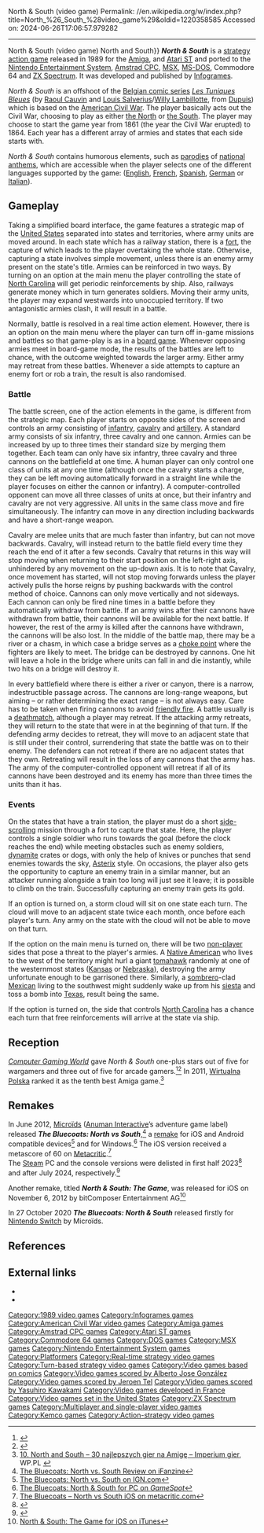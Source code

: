 North & South (video game)
Permalink: //en.wikipedia.org/w/index.php?title=North_%26_South_%28video_game%29&oldid=1220358585
Accessed on: 2024-06-26T17:06:57.979282



------
North & South (video game)
{{Other uses|North and South (disambiguation){{!}}North and South}}
{{Infobox video game
| title        = North & South
| image        = North & South Coverart.png
| caption      = 
| developer    = [[Infogrames Entertainment, SA|Infogrames]]
| publisher    = Infogrames<br>[[Kemco]] (NES)
| artist       = '''NES'''<br>Y. Shintaku<br>Kiminari Sueda
| designer     = 
| composer = '''Amiga'''<br>Charles Callet<br>'''Commodore 64'''<br>[[Jeroen Tel]]<br> '''NES'''<br>Hiroyuki Masuno, Y. Kawakami
| programmer   = '''NES'''<br>Tomoharu Aihara<br>Fumio Tono<br>Koichi Shindo<br>Minori Shinagawa<br>Hiroyuki Masuno<br>Shinobu Michiura
| released     = '''September 1989:''' Amiga, Atari ST<br>'''1990:''' NES<br>'''1991:''' Other ports
| genre        = [[Strategy video game|Strategy]], [[action game|action]]
| modes        = [[Single-player]], [[two player]]
| platforms    = [[Amiga]], [[Atari ST]], [[Commodore 64]], [[MS-DOS]], [[MSX]], [[Nintendo Entertainment System|NES]], [[ZX Spectrum]], [[Amstrad CPC]]
}}
'''''North & South''''' is a [[strategy game|strategy]] [[action game]] released in 1989 for the [[Amiga]], and [[Atari ST]] and ported to the [[Nintendo Entertainment System]], [[Amstrad CPC]], [[MSX]], [[MS-DOS]], Commodore 64 and [[ZX Spectrum]]. It was developed and published by [[Infogrames Entertainment, SA|Infogrames]].

''North & South'' is an offshoot of the [[Belgian comics|Belgian comic series]] ''[[Les Tuniques Bleues]]'' (by [[Raoul Cauvin]] and [[Louis Salverius]]/[[Willy Lambillotte]], from [[Dupuis]]) which is based on the [[American Civil War]]. The player basically acts out the Civil War, choosing to play as either [[Union (American Civil War)|the North]] or [[Confederate States of America|the South]]. The player may choose to start the game year from 1861 (the year the Civil War erupted) to 1864.  Each year has a different array of armies and states that each side starts with.

''North & South'' contains humorous elements, such as [[parody|parodies]] of [[national anthem]]s, which are accessible when the player selects one of the different languages supported by the game: ([[English language|English]], [[French language|French]], [[Spanish language|Spanish]], [[German language|German]] or [[Italian language|Italian]]).

== Gameplay ==
Taking a simplified board interface, the game features a strategic map of the [[United States]] separated into states and territories, where army units are moved around. In each state which has a railway station, there is a [[fort]], the capture of which leads to the player overtaking the whole state. Otherwise, capturing a state involves simple movement, unless there is an enemy army present on the state's title. Armies can be reinforced in two ways.  By turning on an option at the main menu the player controlling the state of [[North Carolina]] will get periodic reinforcements by ship. Also, railways generate money which in turn generates soldiers. Moving their army units, the player may expand westwards into unoccupied territory. If two antagonistic armies clash, it will result in a battle.

Normally, battle is resolved in a real time action element. However, there is an option on the main menu where the player can turn off in-game missions and battles so that game-play is as in a [[board game]].  Whenever opposing armies meet in board-game mode, the results of the battles are left to chance, with the outcome weighted towards the larger army. Either army may retreat from these battles.  Whenever a side attempts to capture an enemy fort or rob a train, the result is also randomised.

=== Battle ===
The battle screen, one of the action elements in the game, is different from the strategic map. Each player starts on opposite sides of the screen and controls an army consisting of [[infantry]], [[cavalry]] and [[artillery]].  A standard army consists of six infantry, three cavalry and one cannon.  Armies can be increased by up to three times their standard size by merging them together.  Each team can only have six infantry, three cavalry and three cannons on the battlefield at one time.  A human player can only control one class of units at any one time (although once the cavalry starts a charge, they can be left moving automatically forward in a straight line while the player focuses on either the cannon or infantry).  A computer-controlled opponent can move all three classes of units at once, but their infantry and cavalry are not very aggressive.  All units in the same class move and fire simultaneously. The infantry can move in any direction including backwards and have a short-range weapon.

Cavalry are melee units that are much faster than infantry, but can not move backwards.  Cavalry, will instead return to the battle field every time they reach the end of it after a few seconds.  Cavalry that returns in this way will stop moving when returning to their start position on the left-right axis, unhindered by any movement on the up-down axis.  It is to note that Cavalry, once movement has started, will not stop moving forwards unless the player actively pulls the horse reigns by pushing backwards with the control method of choice.  Cannons can only move vertically and not sideways.  Each cannon can only be fired nine times in a battle before they automatically withdraw from battle.  If an army wins after their cannons have withdrawn from battle, their cannons will be available for the next battle.  If however, the rest of the army is killed after the cannons have withdrawn, the cannons will be also lost.  In the middle of the battle map, there may be a river or a chasm, in which case a bridge serves as a [[choke point]] where the fighters are likely to meet.  The bridge can be destroyed by cannons.  One hit will leave a hole in the bridge where units can fall in and die instantly, while two hits on a bridge will destroy it.

In every battlefield where there is either a river or canyon, there is a narrow, indestructible passage across. The cannons are long-range weapons, but aiming – or rather determining the exact range – is not always easy.  Care has to be taken when firing cannons to avoid [[friendly fire]].  A battle usually is a [[deathmatch (gaming)|deathmatch]], although a player may retreat.  If the attacking army retreats, they will return to the state that were in at the beginning of that turn.  If the defending army decides to retreat, they will move to an adjacent state that is still under their control, surrendering that state the battle was on to their enemy.  The defenders can not retreat if there are no adjacent states that they own.  Retreating will result in the loss of any cannons that the army has.  The army of the computer-controlled opponent will retreat if all of its cannons have been destroyed and its enemy has more than three times the units than it has.

=== Events ===
On the states that have a train station, the player must do a short [[side-scrolling]] mission through a fort to capture that state. Here, the player controls a single soldier who runs towards the goal (before the clock reaches the end) while meeting obstacles such as enemy soldiers, [[dynamite]] crates or dogs, with only the help of knives or punches that send enemies towards the sky, [[Asterix]] style. On occasions, the player also gets the opportunity to capture an enemy train in a similar manner, but an attacker running alongside a train too long will just see it leave; it is possible to climb on the train. Successfully capturing an enemy train gets its gold.

If an option is turned on, a storm cloud will sit on one state each turn.  The cloud will move to an adjacent state twice each month, once before each player's turn.  Any army on the state with the cloud will not be able to move on that turn.

If the option on the main menu is turned on, there will be two [[Non-player character|non-player]] sides that pose a threat to the player's armies. A [[Indigenous peoples of the Americas|Native American]] who lives to the west of the territory might hurl a giant [[Tomahawk (axe)|tomahawk]] randomly at one of the westernmost states ([[Kansas]] or [[Nebraska]]), destroying the army unfortunate enough to be garrisoned there. Similarly, a [[sombrero]]-clad [[Mexican people|Mexican]] living to the southwest might suddenly wake up from his [[siesta]] and toss a bomb into [[Texas]], result being the same.

If the option is turned on, the side that controls [[North Carolina]] has a chance each turn that free reinforcements will arrive at the state via ship.

==Reception==
{{Video game reviews
| award1Pub = ''Crash''
| award1 = Crash Smash
| award2Pub = ''Your Sinclair''
| award2 = Megagame
| award3Pub = ''Amstrad Action''
| award3 = Mastergame<ref>Game review, Amstrad Action magazine, [[Future Publishing]], issue 66, March 1991</ref>
}}
''[[Computer Gaming World]]'' gave ''North & South'' one-plus stars out of five for wargamers and three out of five for arcade gamers.<ref name="brooks199010">{{cite magazine | url=http://www.cgwmuseum.org/galleries/index.php?year=1990&pub=2&id=75 | title=Computer Strategy and Wargames: Pre-20th Century | magazine=Computer Gaming World | date=October 1990 | accessdate=16 November 2013 | author=Brooks, M. Evan | pages=11}}</ref><ref name="brooks199306">{{cite magazine | url=http://www.cgwmuseum.org/galleries/index.php?year=1993&pub=2&id=107 | title=An Annotated Listing of Pre-20th Century Wargames | magazine=Computer Gaming World | date=June 1993 | accessdate=7 July 2014 | author=Brooks, M. Evan | pages=136}}</ref> In 2011, [[Wirtualna Polska]] ranked it as the tenth best Amiga game.<ref>[http://gry.wp.pl/galeria/30-najlepszych-gier-na-amige,179431/22.html 10. North and South – 30 najlepszych gier na Amigę – Imperium gier], WP.PL {{in lang|pl}}</ref>

==Remakes==
In June 2012, [[Microïds]] ([[Anuman Interactive]]’s adventure game label) released '''''The Bluecoats: North vs South''''',<ref>[http://ifanzine.com/the-bluecoats-north-vs-south-review/ The Bluecoats: North vs. South Review on iFanzine]</ref> a [[Video game remake|remake]] for iOS and Android compatible devices<ref>[http://www.ign.com/games/the-bluecoats-north-vs-south/iphone-134401 The Bluecoats: North vs. South on IGN.com]</ref> and for Windows.<ref>[http://www.gamespot.com/the-bluecoats-north-and-south/platform/pc/ The Bluecoats: North & South for PC on ''GameSpot'']</ref>
The iOS version received a metascore of 60 on [[Metacritic]].<ref>[https://archive.today/20130129154831/http://www.metacritic.com/game/ios/the-bluecoats---north-vs-south/critic-reviews The Bluecoats – North vs South iOS on metacritic.com]</ref>
<br />The [[Steam (service)|Steam]] PC and the console versions were delisted in first half 2023<ref name="2012Remake_SteamDB">{{Cite web |title=SteamDB info for ''The Bluecoats: North vs South'' (2012) |website=steamdb.info |publisher=SteamDB |date=May 30, 2023 |url=https://steamdb.info/app/347030/history/ |accessdate=January 8, 2024 }}</ref> and after July 2024, respectively.<ref name="X360Games-delisted">{{Cite web |title=Analysis: More than 220 digital games will disappear when the Xbox 360 Store closes |website=[[Video Game Chronicle]] |publisher=1981 Media |date=August 17, 2023 |url=https://www.videogameschronicle.com/news/analysis-more-than-220-digital-games-will-disappear-when-the-xbox-360-store-closes/ |accessdate=January 8, 2024 |author=Chris Scullion |archive-url=https://web.archive.org/web/20231026172555/https://www.videogameschronicle.com/news/analysis-more-than-220-digital-games-will-disappear-when-the-xbox-360-store-closes/ |archive-date=October 26, 2023 }}</ref>

Another remake, titled '''''North & South: The Game''''', was released for iOS on November 6, 2012 by bitComposer Entertainment AG<ref>[https://itunes.apple.com/us/app/north-south-the-game/id512958666?mt=8 North & South: The Game for iOS on iTunes]</ref>

In 27 October 2020 '''''The Bluecoats: North & South''''' released firstly for [[Nintendo Switch]] by Microïds.

== References ==
{{Reflist}}

==External links==
*{{moby game|id=/north-south|name=''North & South''}}
*{{WoS game|id=0003460|name=North & South}}

{{Authority control}}

{{DEFAULTSORT:North and South (Video Game)}}
[[Category:1989 video games]]
[[Category:Infogrames games]]
[[Category:American Civil War video games]]
[[Category:Amiga games]]
[[Category:Amstrad CPC games]]
[[Category:Atari ST games]]
[[Category:Commodore 64 games]]
[[Category:DOS games]]
[[Category:MSX games]]
[[Category:Nintendo Entertainment System games]]
[[Category:Platformers]]
[[Category:Real-time strategy video games]]
[[Category:Turn-based strategy video games]]
[[Category:Video games based on comics]]
[[Category:Video games scored by Alberto Jose González]]
[[Category:Video games scored by Jeroen Tel]]
[[Category:Video games scored by Yasuhiro Kawakami]]
[[Category:Video games developed in France]]
[[Category:Video games set in the United States]]
[[Category:ZX Spectrum games]]
[[Category:Multiplayer and single-player video games]]
[[Category:Kemco games]]
[[Category:Action-strategy video games]]